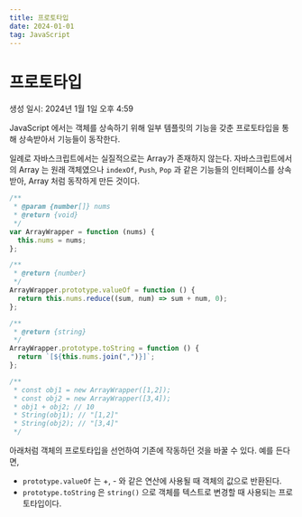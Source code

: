 ```yaml
---
title: 프로토타입
date: 2024-01-01
tag: JavaScript
---
```


# 프로토타입

생성 일시: 2024년 1월 1일 오후 4:59

JavaScript 에서는 객체를 상속하기 위해 일부 템플릿의 기능을 갖춘 프로토타입을 통해 상속받아서 기능들이 동작한다.

일례로 자바스크립트에서는 실질적으로는 Array가 존재하지 않는다. 자바스크립트에서의 Array 는 원래 객체였으나 `indexOf`, `Push`, `Pop` 과 같은 기능들의 인터페이스를 상속 받아, Array 처럼 동작하게 만든 것이다.

```jsx
/**
 * @param {number[]} nums
 * @return {void}
 */
var ArrayWrapper = function (nums) {
  this.nums = nums;
};

/**
 * @return {number}
 */
ArrayWrapper.prototype.valueOf = function () {
  return this.nums.reduce((sum, num) => sum + num, 0);
};

/**
 * @return {string}
 */
ArrayWrapper.prototype.toString = function () {
  return `[${this.nums.join(",")}]`;
};

/**
 * const obj1 = new ArrayWrapper([1,2]);
 * const obj2 = new ArrayWrapper([3,4]);
 * obj1 + obj2; // 10
 * String(obj1); // "[1,2]"
 * String(obj2); // "[3,4]"
 */
```

아래처럼 객체의 프로토타입을 선언하여 기존에 작동하던 것을 바꿀 수 있다. 예를 든다면,

- `prototype.valueOf` 는 +, - 와 같은 연산에 사용될 때 객체의 값으로 반환된다.
- `prototype.toString` 은 `string()` 으로 객체를 텍스트로 변경할 때 사용되는 프로토타입이다.
